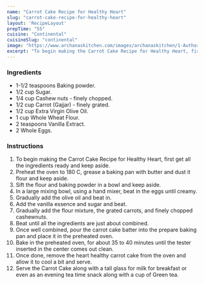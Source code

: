 ---
name: "Carrot Cake Recipe for Healthy Heart"
slug: "carrot-cake-recipe-for-healthy-heart"
layout: 'RecipeLayout'
prepTime: "55"
cuisine: "Continental"
cuisineSlug: "continental"
image: "https://www.archanaskitchen.com/images/archanaskitchen/1-Author/bhuvan/Carrot_Cake_Recipe_For_A_Healthy_Heart_Archanas_Kitchen-1.jpg"
excerpt: "To begin making the Carrot Cake Recipe for Healthy Heart, first get all the ingredients ready and keep aside"
---

### Ingredients

- 1-1/2 teaspoons Baking powder.
- 1/2 cup Sugar.
- 1/4 cup Cashew nuts - finely chopped.
- 1/2 cup Carrot (Gajjar) - finely grated.
- 1/2 cup Extra Virgin Olive Oil.
- 1 cup Whole Wheat Flour.
- 2 teaspoons Vanilla Extract.
- 2 Whole Eggs.

### Instructions

1. To begin making the Carrot Cake Recipe for Healthy Heart, first get all the ingredients ready and keep aside.
1. Preheat the oven to 180 C, grease a baking pan with butter and dust it flour and keep aside.
1. Sift the flour and baking powder in a bowl and keep aside.
1. In a large mixing bowl, using a hand mixer, beat in the eggs until creamy.
1. Gradually add the olive oil and beat in.
1. Add the vanilla essence and sugar and beat.
1. Gradually add the flour mixture, the grated carrots, and finely chopped cashewnuts.
1. Beat until all the ingredients are just about combined.
1. Once well combined, pour the carrot cake batter into the prepare baking pan and place it in the preheated oven.
1. Bake in the preheated oven, for about 35 to 40 minutes until the tester inserted in the center comes out clean.
1. Once done, remove the heart healthy carrot cake from the oven and allow it to cool a bit and serve.
1. Serve the Carrot Cake along with a tall glass for milk for breakfast or even as an evening tea time snack along with a cup of Green tea.
